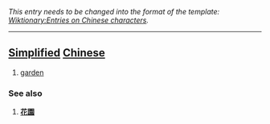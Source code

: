 ''This entry needs to be changed into the format of the template: [[Wiktionary:Entries on Chinese characters]].''
----

== [[Simplified]] [[Chinese]] ==
# [[garden]]

=== See also ===
# '''[[花園]]'''